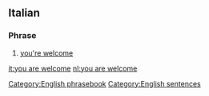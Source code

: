 ==Italian==

===Phrase===
{{infl|en|phrase|head=[[you]] [[are]] [[welcome]]}}

# {{formal}} [[you're welcome]]

[[Category:English phrasebook]]
[[Category:English sentences]]
[[it:you are welcome]]
[[nl:you are welcome]]